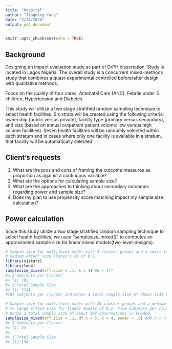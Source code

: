 ```yaml
---
title: "hospital"
author: "Jingning Yang"
date: "3/24/2020"
output: pdf_document
---
```


```r
knitr::opts_chunk$set(echo = TRUE)
```

## Background

Designing an impact evaluation study as part of DrPH dissertation. Study is located in Lagos Nigeria.
The overall study is a concurrent mixed-methods study that combines a quasi-experimental controlled before/after design with qualitative methods.

Focus on the quality of four cares,  Antenatal Care (ANC), Febrile under 5 children,  Hypertension and Diabetes

This study will utilize a two stage stratified random sampling technique to select health facilities. Six strata will be created using the following criteria: ownership (public versus private), facility type (primary versus secondary), and size (based on annual outpatient patient volume: low versus high volume facilities). Seven health facilities will be randomly selected within each stratum and in cases where only one facility is available in a stratum, that facility will be automatically selected


## Client's requests

1. What are the pros and cons of framing the outcome measures as proportion as against a continuous variable?
2. What are the options for calculating sample size?
3. What are the approaches to thinking about secondary outcomes regarding power and sample size?
4. Does my plan to use propensity score matching impact my sample size calculation?

## Power calculation
Since this study utilize a two stage stratified random sampling technique to select health facilities, we used "samplesize_mixed()" to computes an approximated sample size for linear mixed models(two-level-designs).
```r
# Sample size for multilevel model with 4 cluster groups and a small to
# medium effect size (Cohen's d) of 0.1. 
library(sjstats)
library(lme4)
samplesize_mixed(eff.size = .1, k = 4) #k = 4??
#> $`Subjects per Cluster`
#> [1] 785
#> $`Total Sample Size`
#> [1] 3141
#785 subjects per cluster and hence a total sample size of about 3141 observations is needed.

# Sample size for multilevel model with 20 cluster groups and a medium
# to large effect size for linear models of 0.2. Five subjects per cluster and
# hence a total sample size of about 107 observations is needed.
samplesize_mixed(eff.size = .1, df.n = 5, k = 4, power = .8) #df.n = ???
#> $`Subjects per Cluster`
#> [1] 33
#> 
#> $`Total Sample Size`
#> [1] 134
```

